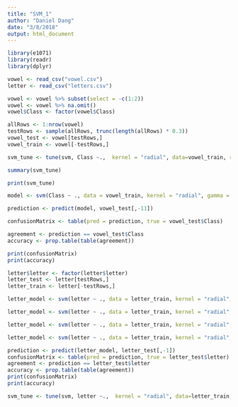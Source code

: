 ```yaml
---
title: "SVM_1"
author: "Daniel Dang"
date: "3/8/2018"
output: html_document
---
```



```r
library(e1071)
library(readr)
library(dplyr)
```



```r
vowel <- read_csv("vowel.csv")
letter <- read_csv("letters.csv")
```

```r
vowel <- vowel %>% subset(select = -c(1:2))
vowel <- vowel %>% na.omit()
vowel$Class <- factor(vowel$Class)
```


```r
allRows <- 1:nrow(vowel)
testRows <- sample(allRows, trunc(length(allRows) * 0.3))
vowel_test <- vowel[testRows,]
vowel_train <- vowel[-testRows,]
```


```r
svm_tune <- tune(svm, Class ~.,  kernel = "radial", data=vowel_train, ranges = list(gamma = 2^(-2:2), cost = 2^(2:10)),tunecontrol = tune.control(sampling = "fix"))
```

```r
summary(svm_tune)
```


```r
print(svm_tune)
```


```r
model <- svm(Class ~ ., data = vowel_train, kernel = "radial", gamma = 0.5, cost = 4)
```

```r
prediction <- predict(model, vowel_test[,-11])
```


```r
confusionMatrix <- table(pred = prediction, true = vowel_test$Class)
```


```r
agreement <- prediction == vowel_test$Class
accuracy <- prop.table(table(agreement))
```



```r
print(confusionMatrix)
print(accuracy)
```

```r
letter$letter <- factor(letter$letter)
letter_test <- letter[testRows,]
letter_train <- letter[-testRows,]
```


```r
letter_model <- svm(letter ~ ., data = letter_train, kernel = "radial", gamma = 0.5, cost = 4)
```

```r
letter_model <- svm(letter ~ ., data = letter_train, kernel = "radial", gamma = 0.4, cost = 10)
```

```r
letter_model <- svm(letter ~ ., data = letter_train, kernel = "radial", gamma = 0.3, cost = 100)
```


```r
letter_model <- svm(letter ~ ., data = letter_train, kernel = "radial", gamma = 0.2, cost = 80)
```


```r
prediction <- predict(letter_model, letter_test[,-1])
confusionMatrix <- table(pred = prediction, true = letter_test$letter)
agreement <- prediction == letter_test$letter
accuracy <- prop.table(table(agreement))
print(confusionMatrix)
print(accuracy)
```



```r
svm_tune <- tune(svm, letter ~.,  kernel = "radial", data=letter_train, ranges = list(gamma = 2^(-1:0), cost = (1:2)),tunecontrol = tune.control(sampling = "fix"))
```

